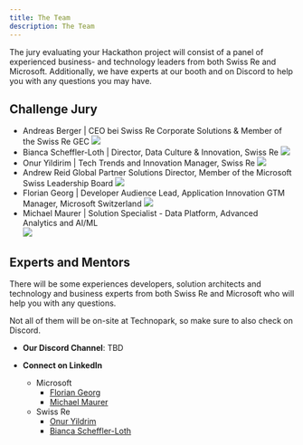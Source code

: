 ```yaml
---
title: The Team
description: The Team
---
```


<PageDescription>

The jury evaluating your Hackathon project will consist of a panel of experienced business- and technology leaders
from both Swiss Re and Microsoft.
Additionally, we have experts at our booth and on Discord to help you with any questions you may have.

</PageDescription>

## Challenge Jury

- Andreas Berger
  | CEO bei Swiss Re Corporate Solutions & Member of the Swiss Re GEC
  ![](https://media-exp1.licdn.com/dms/image/C4D03AQFJ_0iWNXyGOQ/profile-displayphoto-shrink_800_800/0/1615216039797?e=1667433600&v=beta&t=vqHfHSZo2z66QcwxhOLKEa49zCd_-Z8oHpejv5L5cJI)
- Bianca Scheffler-Loth
  | Director, Data Culture & Innovation, Swiss Re
  ![](https://media-exp1.licdn.com/dms/image/C4E03AQFnwR3UcvOXHw/profile-displayphoto-shrink_800_800/0/1655327750331?e=1667433600&v=beta&t=1lkkY7kTKv7ZLX6S-lRRuG0uG_H7oPSG2OzRhopAI0c)
- Onur Yildirim
  | Tech Trends and Innovation Manager, Swiss Re
  ![](https://media-exp1.licdn.com/dms/image/C4D03AQF5N18Tnx7xVg/profile-displayphoto-shrink_800_800/0/1544021911562?e=1667433600&v=beta&t=kmem-xx2DUKxh14U6J8bbJYOltJIkVX0y78oTK6zVo0)
- Andrew Reid
  Global Partner Solutions Director, Member of the Microsoft Swiss Leadership Board
  ![](https://media-exp1.licdn.com/dms/image/C4D03AQHELDGmcaH8AA/profile-displayphoto-shrink_800_800/0/1516303640502?e=1667433600&v=beta&t=B1sp1rH333AIM8PNQkh3XoN4-73nEpBG04i0TR4p5jI)
- Florian Georg
  | Developer Audience Lead, Application Innovation GTM Manager, Microsoft Switzerland
  ![](https://media-exp1.licdn.com/dms/image/C4D03AQFsaL_JL1w9mA/profile-displayphoto-shrink_800_800/0/1591644103293?e=1667433600&v=beta&t=ZiaW_VR_su6k1e4bXzxz9_KVSHy4jzUE_WnkKEfmgrg)
- Michael Maurer
  | Solution Specialist - Data Platform, Advanced Analytics and AI/ML  
  ![](https://media-exp1.licdn.com/dms/image/C4D03AQEfDfZzgabuOQ/profile-displayphoto-shrink_800_800/0/1583740788936?e=1667433600&v=beta&t=p7Hbn6tOCHj4pnmpm7luEz7BV1HE7Hr0J2FZQVybJAk)

## Experts and Mentors

There will be some experiences developers, solution architects and technology and business experts
from both <span>Swiss Re</span> and <span>Microsoft</span> who will help you with any questions.

Not all of them will be on-site at Technopark, so make sure to also check on Discord.

- **Our Discord Channel**: TBD

- **Connect on LinkedIn**
  - Microsoft
    - [Florian Georg](https://www.linkedin.com/in/fgeorg/)
    - [Michael Maurer](https://www.linkedin.com/in/michaelmarkusmaurer/)
  - Swiss Re
    - [Onur Yildrim](https://www.linkedin.com/in/onur-yildirim-io/)
    - [Bianca Scheffler-Loth](https://www.linkedin.com/in/bianca-scheffler/)
